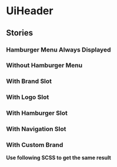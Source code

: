 
<Meta title="Molecules/UiHeader" component={UiHeader} />

# UiHeader
<Primary />
<ArgsTable />

## Stories
### Hamburger Menu Always Displayed
<Canvas>
  <Story id="molecules-header--hamburger-menu-always-display"/>
</Canvas>

### Without Hamburger Menu
<Canvas>
  <Story id="molecules-header--without-hamburger-menu"/>
</Canvas>

### With Brand Slot
<Canvas>
  <Story id="molecules-header--with-brand-slot"/>
</Canvas>

### With Logo Slot
<Canvas>
  <Story id="molecules-header--with-logo-slot"/>
</Canvas>

### With Hamburger Slot
<Canvas>
  <Story id="molecules-header--with-hamburger-slot"/>
</Canvas>

### With Navigation Slot
<Canvas>
  <Story id="molecules-header--with-navigation-slot"/>
</Canvas>

### With Custom Brand
<Canvas>
  <Story id="molecules-header--with-custom-brand"/>
</Canvas>

**Use following SCSS to get the same result**
<Code
  id="header-custom-brand"
  code={scss}
/>
